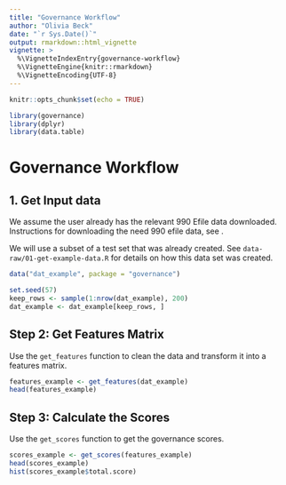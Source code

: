 ```yaml
---
title: "Governance Workflow"
author: "Olivia Beck"
date: "`r Sys.Date()`"
output: rmarkdown::html_vignette
vignette: >
  %\VignetteIndexEntry{governance-workflow}
  %\VignetteEngine{knitr::rmarkdown}
  %\VignetteEncoding{UTF-8}
---
```


```r
knitr::opts_chunk$set(echo = TRUE)
```

```r
library(governance)
library(dplyr)
library(data.table)
```

# Governance Workflow

## 1. Get Input data 

We assume the user already has the relevant 990 Efile data downloaded. Instructions for downloading the need 990 efile data, see \code{vignette("download-data", package = "goveranance")}. 

We will use a subset of a test set that was already created. See `data-raw/01-get-example-data.R` for details on how this data set was created. 

```r
data("dat_example", package = "governance")

set.seed(57)
keep_rows <- sample(1:nrow(dat_example), 200)
dat_example <- dat_example[keep_rows, ]

```


## Step 2: Get Features Matrix 

Use the `get_features` function to clean the data and transform it into a features matrix. 

```r
features_example <- get_features(dat_example)
head(features_example)
```


## Step 3: Calculate the Scores 

Use the `get_scores` function to get the governance scores. 

```r
scores_example <- get_scores(features_example)
head(scores_example)
hist(scores_example$total.score)
```
